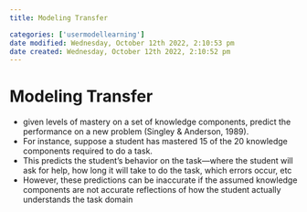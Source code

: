 ```yaml
---
title: Modeling Transfer

categories: ['usermodellearning']
date modified: Wednesday, October 12th 2022, 2:10:53 pm
date created: Wednesday, October 12th 2022, 2:10:52 pm
---
```


# Modeling Transfer


- given levels of mastery on a set of knowledge components, predict the performance on a new problem (Singley & Anderson, 1989).
- For instance, suppose a student has mastered 15 of the 20 knowledge components required to do a task.
- This predicts the student's behavior on the task—where the student will ask for help, how long it will take to do the task, which errors occur, etc
- However, these predictions can be inaccurate if the assumed knowledge components are not accurate reflections of how the student actually understands the task domain



